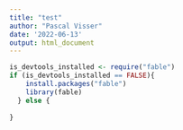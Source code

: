 ```yaml
---
title: "test"
author: "Pascal Visser"
date: '2022-06-13'
output: html_document
---
```


```r


is_devtools_installed <- require("fable")
if (is_devtools_installed == FALSE){
    install.packages("fable")
    library(fable)
  } else {
  
}
```


